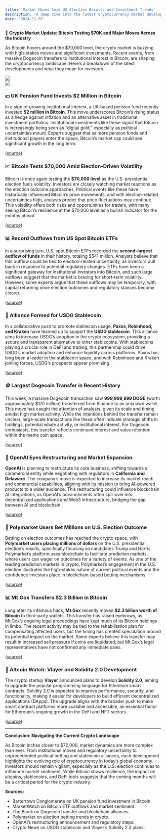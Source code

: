 ```yaml
---
title: 'Market Moves Amid US Election Results and Investment Trends'
description: 'A deep dive into the latest cryptocurrency market developments, including Bitcoin’s resilience, institutional investments, and the growing influence of political events on crypto.'
date: '2024-11-07'
---
```


🚀 **Crypto Market Update: Bitcoin Testing $70K and Major Moves Across the Industry**

As Bitcoin hovers around the $70,000 level, the crypto market is buzzing with high-stakes moves and significant investments. Recent events, from massive Dogecoin transfers to institutional interest in Bitcoin, are shaping the cryptocurrency landscape. Here’s a breakdown of the latest developments and what they mean for investors.
<div className='flex flex-col-2 gap-4 sm:gap-6 justify-center'>
    <div className='w-[175px] sm:w-[250px]'>
        <img className='rounded-lg' src='https://cdn.pixabay.com/photo/2024/03/29/14/14/ai-generated-8663000_1280.png' />
    </div>
    <div className='w-[175px] sm:w-[250px]'>
        <img className='rounded-lg' src='https://cdn.pixabay.com/photo/2022/08/23/15/17/united-kingdom-7405942_1280.png' />
    </div>
</div>

### 💷 **UK Pension Fund Invests $2 Million in Bitcoin**

In a sign of growing institutional interest, a UK-based pension fund recently invested **$2 million in Bitcoin**. This move underscores Bitcoin’s rising status as a hedge against inflation and an alternative asset in traditional investment portfolios. Institutional investments like these signal that Bitcoin is increasingly being seen as “digital gold,” especially as political uncertainties mount. Experts suggest that as more pension funds and institutional players enter the space, Bitcoin’s market cap could see significant growth in the long term. 

([source](https://experts.bitwiseinvestments.com/cio-memos/crypto-has-already-won))

### 📈 **Bitcoin Tests $70,000 Amid Election-Driven Volatility**

Bitcoin is once again testing the **$70,000 level** as the U.S. presidential election fuels volatility. Investors are closely watching market reactions as the election outcome approaches. Political events like these have historically influenced Bitcoin’s price movements, and with election-related uncertainties high, analysts predict that price fluctuations may continue. This volatility offers both risks and opportunities for traders, with many seeing Bitcoin’s resilience at the $70,000 level as a bullish indicator for the months ahead.

([source](https://cdn.prod.website-files.com/627aa615676bdd1d47ec97d4/6728de9bb63561ee70156bd5_BPI%20Policy%20Brief%20Digital%20Gold.pdf))

### 📊 **Record Outflows from US Spot Bitcoin ETFs**

In a surprising turn, U.S. spot Bitcoin ETFs recorded the **second-largest outflow of funds** in their history, totaling $541 million. Analysts believe that this outflow could be tied to election-related uncertainty, as investors pull back in response to potential regulatory changes. ETFs have been a significant gateway for institutional investors into Bitcoin, and such large outflows suggest that the market is bracing for short-term volatility. However, some experts argue that these outflows may be temporary, with capital returning once election outcomes and regulatory stances become clearer.

([source](https://www.marketwatch.com/bitcoin-etf))

### 🤝 **Alliance Formed for USDG Stablecoin**

In a collaborative push to promote stablecoin usage, **Paxos, Robinhood, and Kraken** have teamed up to support the **USDG stablecoin**. This alliance aims to increase USDG’s adoption in the crypto ecosystem, providing a secure and transparent alternative to other stablecoins. With stablecoins playing a crucial role in DeFi and trading, this partnership could drive USDG’s market adoption and enhance liquidity across platforms. Paxos has long been a leader in the stablecoin space, and with Robinhood and Kraken joining forces, USDG’s prospects appear promising.

([source](https://crypto.news/stablecoin-alliance))

### 🪙 **Largest Dogecoin Transfer in Recent History**

This week, a massive Dogecoin transaction saw **999,999,999 DOGE** (worth approximately $170 million) transferred from Binance to an unknown wallet. This move has caught the attention of analysts, given its scale and timing amidst high market activity. While the intentions behind the transfer remain unclear, large-scale transactions like these often indicate strategic shifts in holdings, potential whale activity, or institutional interest. For Dogecoin enthusiasts, this transfer reflects continued interest and value retention within the meme coin space.

([source](https://theblock.co/doge-transaction))

### 🤖 **OpenAI Eyes Restructuring and Market Expansion**

**OpenAI** is planning to restructure its core business, shifting towards a commercial entity while negotiating with regulators in **California and Delaware**. The company’s move is expected to increase its market reach and commercial capabilities, aligning with its mission to bring AI-powered products to a wider audience. This restructuring could influence blockchain AI integrations, as OpenAI’s advancements often spill over into decentralized applications and Web3 infrastructure, bridging the gap between AI and blockchain.

([source](https://openai.com/news))

### 📅 **Polymarket Users Bet Millions on U.S. Election Outcome**

Betting on election outcomes has reached the crypto space, with **Polymarket users placing millions of dollars** on the U.S. presidential election’s results, specifically focusing on candidates Trump and Harris. Polymarket’s platform uses blockchain to facilitate prediction markets, where users can wager on outcomes for a variety of events. As one of the leading prediction markets in crypto, Polymarket’s engagement in the U.S. election illustrates the high-stakes nature of current political events and the confidence investors place in blockchain-based betting mechanisms.

([source](https://polymarket.com/election-bets))

### 📊 **Mt.Gox Transfers $2.3 Billion in Bitcoin**

Long after its infamous hack, **Mt.Gox** recently moved **$2.3 billion worth of Bitcoin** to third-party wallets. This transfer has raised eyebrows, as Mt.Gox’s ongoing legal proceedings have kept much of its Bitcoin holdings in limbo. The recent activity may be tied to the rehabilitation plan for compensating affected users, but the timing has created speculation around its potential impact on the market. Some experts believe this transfer may result in increased sell pressure if coins are liquidated, but Mt.Gox’s legal representatives have not confirmed any immediate sales.

([source](https://www.coindesk.com/mt-gox-bitcoin-transfer))

### 👀 **Altcoin Watch: Vlayer and Solidity 2.0 Development**

The crypto startup **Vlayer** announced plans to develop **Solidity 2.0**, aiming to upgrade the popular programming language for Ethereum smart contracts. Solidity 2.0 is expected to improve performance, security, and functionality, making it easier for developers to build efficient decentralized applications (DApps). The upgrade aligns with the broader push to make smart contract platforms more scalable and accessible, an essential factor for Ethereum’s ongoing growth in the DeFi and NFT sectors.

([source](https://crypto.news/solidity-2-vlayer))

---

**Conclusion: Navigating the Current Crypto Landscape**

As Bitcoin inches closer to $70,000, market dynamics are more complex than ever. From institutional moves and regulatory uncertainty to unprecedented political betting and stablecoin alliances, each development highlights the evolving role of cryptocurrency in today’s global economy. Investors should remain vigilant, especially as the U.S. election continues to influence market sentiment. While Bitcoin shows resilience, the impact on altcoins, stablecoins, and DeFi tools suggests that the coming months will be a critical period for the crypto industry.

**Sources:**
- Bartertown Conglomerate on UK pension fund investment in Bitcoin.
- MarketWatch on Bitcoin ETF outflows and market sentiment.
- The Block on Dogecoin transfer and blockchain alliances.
- Polymarket on election betting trends in crypto.
- OpenAI’s restructuring announcement and regulatory steps.
- Crypto News on USDG stablecoin and Vlayer’s Solidity 2.0 plans.
